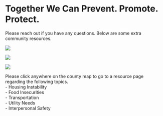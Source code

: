# Together We Can Prevent. Promote. Protect.

Please reach out if you have any questions. Below are some extra community resources.

::: {#fig-ctyPopulationProfile layout-ncol="3"}
[![](Attachments/mnMap_polk.png)](https://allumacares.org/resources/client-forms/polk-county-resource-directory/)

[![](Attachments/mnMap_norman.png)](https://allumacares.org/mahnomen-county-resource-directory/)

[![](Attachments/mnMap_mahnomen.png)](https://allumacares.org/norman-county-resource-directory/)

Please click anywhere on the county map to go to a resource page regarding the following topics.\
- Housing Instability\
- Food Insecurities\
- Transportation\
- Utility Needs\
- Interpersonal Safety
:::
